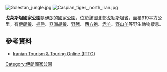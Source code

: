 {{Multiple issues|
{{Expand language|1=fa|time=2021-04-08T23:27:41+00:00}}
{{Citation style|time=2021-04-08T23:27:41+00:00}}
}}
[[Image:Golestan_jungle.jpg|right]]
[[Image:Caspian_tiger,_north_iran.jpg|thumb]]

{{coord|37.547527|N|56.382423|E|display=title}}

'''戈萊斯坦國家公園'''是[[伊朗|伊朗]]的[[國家公園|國家公園]]，位於該國北部[[戈勒斯坦省|戈勒斯坦省]]，面積919平方公里，有[[伊朗狼|伊朗狼]]、[[棕熊|棕熊]]、[[亞洲胡狼|亞洲胡狼]]、[[野豬|野豬]]、[[西方狍|西方狍]]、[[赤羊|赤羊]]、[[野山羊|野山羊]]等野生動物棲息。

==參考資料==
* [http://www.itto.org/tourismattractions/?sight=828&name=Golestan+National+Park Iranian Tourism & Touring Online (ITTO)] {{Wayback|url=http://www.itto.org/tourismattractions/?sight=828&name=Golestan+National+Park |date=20170301002117 }}

{{Iran-geo-stub}}
[[Category:伊朗國家公園|Category:伊朗國家公園]]